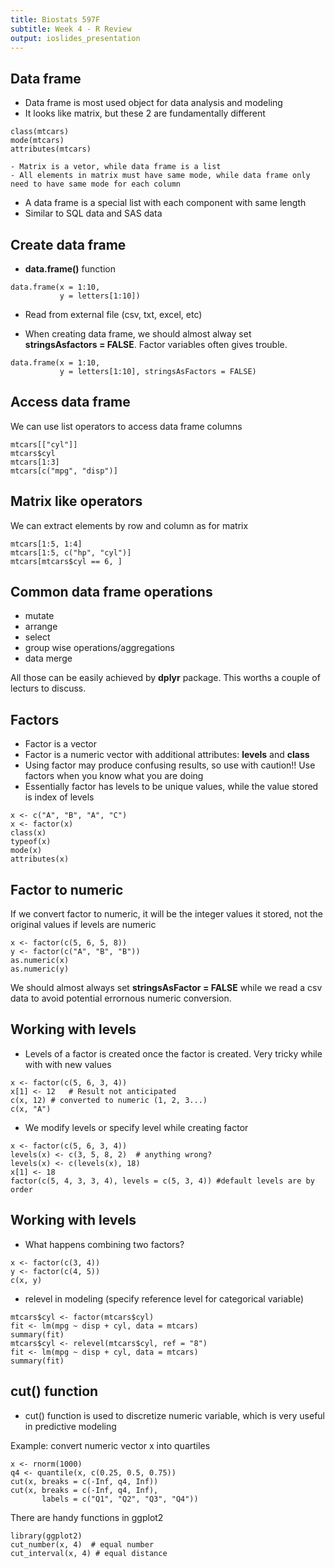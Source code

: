 ```yaml
---
title: Biostats 597F
subtitle: Week 4 - R Review
output: ioslides_presentation
---
```


## Data frame

- Data frame is most used object for data analysis and modeling
- It looks like matrix, but these 2 are fundamentally different
```
class(mtcars)
mode(mtcars)
attributes(mtcars)
```
    - Matrix is a vetor, while data frame is a list
    - All elements in matrix must have same mode, while data frame only need to have same mode for each column
- A data frame is a special list with each component with same length
- Similar to SQL data and SAS data

## Create data frame

- **data.frame()** function
```
data.frame(x = 1:10, 
           y = letters[1:10])
```

- Read from external file (csv, txt, excel, etc)

- When creating data frame, we should almost alway set **stringsAsfactors = FALSE**. Factor variables often gives trouble.
```
data.frame(x = 1:10, 
           y = letters[1:10], stringsAsFactors = FALSE)
```

## Access data frame

We can use list operators to access data frame columns

```
mtcars[["cyl"]]
mtcars$cyl
mtcars[1:3]
mtcars[c("mpg", "disp")]
```

## Matrix like operators

We can extract elements by row and column as for matrix

```
mtcars[1:5, 1:4]
mtcars[1:5, c("hp", "cyl")]
mtcars[mtcars$cyl == 6, ]
```

## Common data frame operations

- mutate
- arrange
- select
- group wise operations/aggregations
- data merge

All those can be easily achieved by **dplyr** package. This worths a couple of lecturs to discuss.

## Factors

- Factor is a vector
- Factor is a numeric vector with additional attributes: **levels** and **class**
- Using factor may produce confusing results, so use with caution!! Use factors when you know what you are doing
- Essentially factor has levels to be unique values, while the value stored is index of levels
```
x <- c("A", "B", "A", "C")
x <- factor(x)
class(x)
typeof(x)
mode(x)
attributes(x)
```

## Factor to numeric

If we convert factor to numeric, it will be the integer values it stored, not the original values if levels are numeric

```
x <- factor(c(5, 6, 5, 8))
y <- factor(c("A", "B", "B"))
as.numeric(x)
as.numeric(y)
```

We should almost always set **stringsAsFactor = FALSE** while we read a csv data to avoid potential errornous numeric conversion.

## Working with levels

- Levels of a factor is created once the factor is created. Very tricky while with with new values

```
x <- factor(c(5, 6, 3, 4))
x[1] <- 12   # Result not anticipated
c(x, 12) # converted to numeric (1, 2, 3...)
c(x, "A")
```

- We modify levels or specify level while creating factor

```
x <- factor(c(5, 6, 3, 4))
levels(x) <- c(3, 5, 8, 2)  # anything wrong?
levels(x) <- c(levels(x), 18)
x[1] <- 18
factor(c(5, 4, 3, 3, 4), levels = c(5, 3, 4)) #default levels are by order
```

## Working with levels

- What happens combining two factors?
```
x <- factor(c(3, 4))
y <- factor(c(4, 5))
c(x, y)
```

- relevel in modeling (specify reference level for categorical variable)

```
mtcars$cyl <- factor(mtcars$cyl)
fit <- lm(mpg ~ disp + cyl, data = mtcars)
summary(fit)
mtcars$cyl <- relevel(mtcars$cyl, ref = "8")
fit <- lm(mpg ~ disp + cyl, data = mtcars)
summary(fit)
```

## cut() function

- cut() function is used to discretize numeric variable, which is very useful in predictive modeling

Example: convert numeric vector x into quartiles

```
x <- rnorm(1000)
q4 <- quantile(x, c(0.25, 0.5, 0.75))
cut(x, breaks = c(-Inf, q4, Inf))
cut(x, breaks = c(-Inf, q4, Inf), 
       labels = c("Q1", "Q2", "Q3", "Q4"))
```

There are handy functions in ggplot2
```
library(ggplot2)
cut_number(x, 4)  # equal number
cut_interval(x, 4) # equal distance
```


